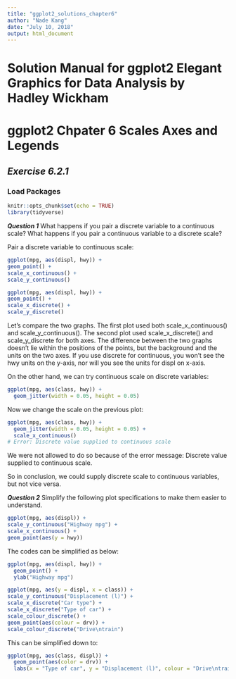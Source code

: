 ```yaml
---
title: "ggplot2_solutions_chapter6"
author: "Nade Kang"
date: "July 10, 2018"
output: html_document
---
```


# Solution Manual for ggplot2 Elegant Graphics for Data Analysis by Hadley Wickham
# ggplot2 Chpater 6 Scales Axes and Legends

## *Exercise 6.2.1*
### Load Packages
```r
knitr::opts_chunk$set(echo = TRUE)
library(tidyverse)
```

**_Question 1_** What happens if you pair a discrete variable to a continuous scale? What
happens if you pair a continuous variable to a discrete scale?

Pair a discrete variable to continuous scale:
```r
ggplot(mpg, aes(displ, hwy)) +
geom_point() +
scale_x_continuous() +
scale_y_continuous()
```
```r
ggplot(mpg, aes(displ, hwy)) +
geom_point() +
scale_x_discrete() +
scale_y_discrete()
```

Let's compare the two graphs. The first plot used both scale_x_continuous() and scale_y_continuous().
The second plot used scale_x_discrete() and scale_y_discrete for both axes. The difference between
the two graphs doesn't lie within the positions of the points, but the background and the units on
the two axes. If you use discrete for continuous, you won't see the hwy units on the y-axis, nor will
you see the units for displ on x-axis.

On the other hand, we can try continuous scale on discrete variables:
```r
ggplot(mpg, aes(class, hwy)) +
  geom_jitter(width = 0.05, height = 0.05)
```

Now we change the scale on the previous plot:
```r
ggplot(mpg, aes(class, hwy)) +
  geom_jitter(width = 0.05, height = 0.05) +
  scale_x_continuous()
# Error: Discrete value supplied to continuous scale
```

We were not allowed to do so because of the error message: Discrete value
supplied to continuous scale.

So in conclusion, we could supply discrete scale to continuous variables, but not
vice versa.

**_Question 2_** Simplify the following plot specifications to make them easier to understand.
```r
ggplot(mpg, aes(displ)) +
scale_y_continuous("Highway mpg") +
scale_x_continuous() +
geom_point(aes(y = hwy))
```

The codes can be simplified as below:

```r
ggplot(mpg, aes(displ, hwy)) +
  geom_point() +
  ylab("Highway mpg")
```

```r
ggplot(mpg, aes(y = displ, x = class)) +
scale_y_continuous("Displacement (l)") +
scale_x_discrete("Car type") +
scale_x_discrete("Type of car") +
scale_colour_discrete() +
geom_point(aes(colour = drv)) +
scale_colour_discrete("Drive\ntrain")
```

This can be simplified down to:
```r
ggplot(mpg, aes(class, displ)) +
  geom_point(aes(color = drv)) +
  labs(x = "Type of car", y = "Displacement (l)", colour = "Drive\ntrain")
```

